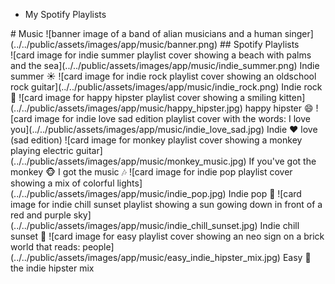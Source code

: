 
<aside>
    <div className='asideCore'>
        <ul className="linksList">
            <li>
                <FontAwesomeIcon icon={faSpotify} color='white' size="2x" className="social" /> <BaseLink href="https://open.spotify.com/user/chriswwweb/playlists">My Spotify Playlists</BaseLink>
            </li>
        </ul>
        <AsideContent />
    </div>
</aside>
<section id="music" className="middle">
    # Music
    ![banner image of a band of alian musicians and a human singer](../../public/assets/images/app/music/banner.png)
    ## Spotify Playlists
    <div className="grid">
        <Link href="https://open.spotify.com/playlist/0ju1z7ELlpnSeabW2kEuQT" className={styles.preview}>
            ![card image for indie summer playlist cover showing a beach with palms and the sea](../../public/assets/images/app/music/indie_summer.png)
            <span className={styles.title}>Indie summer ☀️</span>
        </Link>
        <Link href="https://open.spotify.com/playlist/341fyZWfso1OzWrQjfnHyV" className={styles.preview}>
            ![card image for indie rock playlist cover showing an oldschool rock guitar](../../public/assets/images/app/music/indie_rock.png)
            <span className={styles.title}>Indie rock 🎸</span>
        </Link>
        <Link href="https://open.spotify.com/playlist/67UDicGisTxY0heokY0Xuz" className={styles.preview}>
            ![card image for happy hipster playlist cover showing a smiling kitten](../../public/assets/images/app/music/happy_hipster.jpg)
            <span className={styles.title}>happy hipster 😄</span>
        </Link>
        <Link href="https://open.spotify.com/playlist/0s3e11aWxOCbXBfCoI066J" className={styles.preview}>
            ![card image for indie love sad edition playlist cover with the words: I love you](../../public/assets/images/app/music/indie_love_sad.jpg)
            <span className={styles.title}>Indie ❤️ love (sad edition)</span>
        </Link>
        <Link href="https://open.spotify.com/playlist/6QMS1aXyGbebKuyGaixz34" className={styles.preview}>
            ![card image for monkey playlist cover showing a monkey playing electric guitar](../../public/assets/images/app/music/monkey_music.jpg)
            <span className={styles.title}>If you&apos;ve got the monkey 🐵 I got the music 🎶</span>
        </Link>
        <Link href="https://open.spotify.com/playlist/1TRFxCiaBoqrhJsIoSREfx" className={styles.preview}>
            ![card image for indie pop playlist cover showing a mix of colorful lights](../../public/assets/images/app/music/indie_pop.jpg)
            <span className={styles.title}>Indie pop 🎉</span>
        </Link>
        <Link href="https://open.spotify.com/playlist/68FWf8WueCZwFWmZstyjkX" className={styles.preview}>
            ![card image for indie chill sunset playlist showing a sun gowing down in front of a red and purple sky](../../public/assets/images/app/music/indie_chill_sunset.jpg)
            <span className={styles.title}>Indie chill sunset 🌇</span>
        </Link>
        <Link href="https://open.spotify.com/playlist/6h3ikUhQu8CxFsuTTJC8TR" className={styles.preview}>
            ![card image for easy playlist cover showing an neo sign on a brick world that reads: people](../../public/assets/images/app/music/easy_indie_hipster_mix.jpg)
            <span className={styles.title}>Easy 🎵 the indie hipster mix</span>
        </Link>
    </div>
</section>

